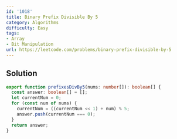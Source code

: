 ```yaml
---
id: '1018'
title: Binary Prefix Divisible By 5
category: Algorithms
difficulty: Easy
tags:
- Array
- Bit Manipulation
url: https://leetcode.com/problems/binary-prefix-divisible-by-5
---
```


## Solution

```typescript filename="solution.ts" copy
export function prefixesDivBy5(nums: number[]): boolean[] {
  const answer: boolean[] = [];
  let currentNum = 0;
  for (const num of nums) {
    currentNum = ((currentNum << 1) + num) % 5;
    answer.push(currentNum === 0);
  }
  return answer;
}
```

